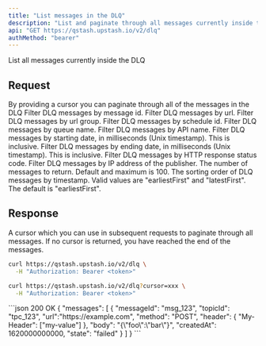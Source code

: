 ```yaml
---
title: "List messages in the DLQ"
description: "List and paginate through all messages currently inside the DLQ"
api: "GET https://qstash.upstash.io/v2/dlq"
authMethod: "bearer"
---
```


List all messages currently inside the DLQ

## Request

<ParamField query="cursor" type="string">
  By providing a cursor you can paginate through all of the messages in the DLQ
</ParamField>

<ParamField query="messageId" type="string">
  Filter DLQ messages by message id.
</ParamField>

<ParamField query="url" type="string">
  Filter DLQ messages by url.
</ParamField>

<ParamField query="topicName" type="string">
  Filter DLQ messages by url group.
</ParamField>

<ParamField query="scheduleId" type="string">
  Filter DLQ messages by schedule id.
</ParamField>

<ParamField query="queueName" type="string">
  Filter DLQ messages by queue name.
</ParamField>

<ParamField query="api" type="string">
  Filter DLQ messages by API name.
</ParamField>

<ParamField query="fromDate" type="number">
  Filter DLQ messages by starting date, in milliseconds (Unix timestamp). This is inclusive.
</ParamField>

<ParamField query="toDate" type="number">
  Filter DLQ messages by ending date, in milliseconds (Unix timestamp). This is inclusive.
</ParamField>

<ParamField query="responseStatus" type="number">
  Filter DLQ messages by HTTP response status code.
</ParamField>

<ParamField query="callerIp" type="string">
  Filter DLQ messages by IP address of the publisher.
</ParamField>

<ParamField query="count" type="number">
  The number of messages to return. Default and maximum is 100.
</ParamField>

<ParamField query="order" type="string">
  The sorting order of DLQ messages by timestamp. Valid values are "earliestFirst" and "latestFirst". The default is "earliestFirst".
</ParamField>

## Response

<ResponseField name="cursor" type="string">
  A cursor which you can use in subsequent requests to paginate through all
  messages. If no cursor is returned, you have reached the end of the messages.
</ResponseField>

<ResponseField name="messages" type="Array">
  <Expandable defaultOpen title="message">
    <Snippet file="qstash-dlq-message-type.mdx" />
  </Expandable>
</ResponseField>

<RequestExample>

```sh
curl https://qstash.upstash.io/v2/dlq \
  -H "Authorization: Bearer <token>"
```

```sh with cursor
curl https://qstash.upstash.io/v2/dlq?cursor=xxx \
  -H "Authorization: Bearer <token>"
```

</RequestExample>

<ResponseExample>
```json 200 OK
{ 
  "messages": [
    {
      "messageId": "msg_123",
      "topicId": "tpc_123",
      "url":"https://example.com",
      "method": "POST",
      "header": {
        "My-Header": ["my-value"]
      },
      "body": "{\"foo\":\"bar\"}",
      "createdAt": 1620000000000,
      "state": "failed"
    }
  ]
}
```

</ResponseExample>
